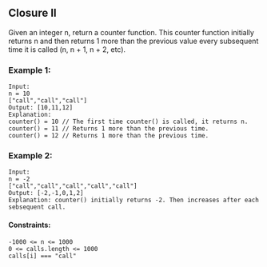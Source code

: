 ## Closure II
Given an integer n, return a counter function. This counter function initially returns n and then returns 1 more than the previous value every subsequent time it is called (n, n + 1, n + 2, etc).

 

### Example 1:

```
Input: 
n = 10 
["call","call","call"]
Output: [10,11,12]
Explanation: 
counter() = 10 // The first time counter() is called, it returns n.
counter() = 11 // Returns 1 more than the previous time.
counter() = 12 // Returns 1 more than the previous time.
```

### Example 2:

```
Input: 
n = -2
["call","call","call","call","call"]
Output: [-2,-1,0,1,2]
Explanation: counter() initially returns -2. Then increases after each sebsequent call.
 ```

#### Constraints:
```
-1000 <= n <= 1000
0 <= calls.length <= 1000
calls[i] === "call"
```

